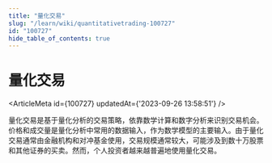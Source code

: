 ```yaml
---
title: "量化交易"
slug: "/learn/wiki/quantitativetrading-100727"
id: "100727"
hide_table_of_contents: true
---
```



# 量化交易

<ArticleMeta id={100727} updatedAt={'2023-09-26 13:58:51'} />
<div className='border-solid border-b border-t-0 my-4 border-[var(--ifm-color-gray-300)]' />

量化交易是基于量化分析的交易策略，依靠数学计算和数字分析来识别交易机会。价格和成交量是量化分析中常用的数据输入，作为数学模型的主要输入。由于量化交易通常由金融机构和对冲基金使用，交易规模通常较大，可能涉及到数十万股票和其他证券的买卖。然而，个人投资者越来越普遍地使用量化交易。
